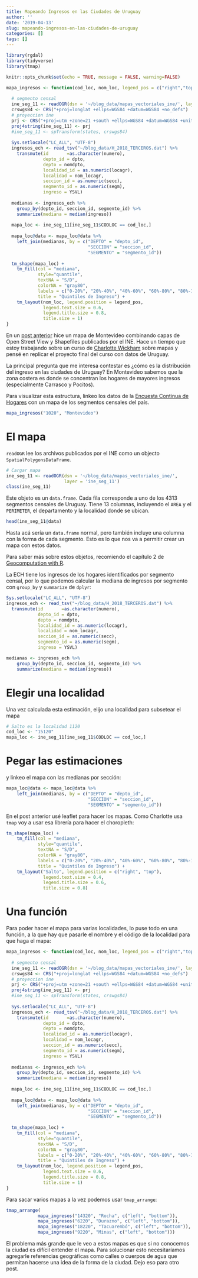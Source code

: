 ```yaml
---
title: Mapeando Ingresos en las Ciudades de Uruguay
author: ''
date: '2019-04-13'
slug: mapeando-ingresos-en-las-ciudades-de-uruguay
categories: []
tags: []
---
```


```r
library(rgdal)
library(tidyverse)
library(tmap)

knitr::opts_chunk$set(echo = TRUE, message = FALSE, warning=FALSE)

mapa_ingresos <- function(cod_loc, nom_loc, legend_pos = c("right","top")) {
  
  # segmento censal
  ine_seg_11 <- readOGR(dsn = '~/blog_data/mapas_vectoriales_ine/', layer = 'ine_seg_11')
  crswgs84 <- CRS("+proj=longlat +ellps=WGS84 +datum=WGS84 +no_defs")
  # proyeccion ine
  prj <- CRS("+proj=utm +zone=21 +south +ellps=WGS84 +datum=WGS84 +units=m +no_defs")
  proj4string(ine_seg_11) <- prj
  #ine_seg_11 <- spTransform(states, crswgs84)
  
  Sys.setlocale("LC_ALL", "UTF-8")
  ingresos_ech <- read_tsv("~/blog_data/H_2018_TERCEROS.dat") %>% 
    transmute(id       =as.character(numero),
              depto_id = dpto, 
              depto = nomdpto,
              localidad_id = as.numeric(locagr),
              localidad = nom_locagr,
              seccion_id = as.numeric(secc),
              segmento_id = as.numeric(segm),
              ingreso = YSVL)
  
  medianas <- ingresos_ech %>% 
    group_by(depto_id, seccion_id, segmento_id) %>% 
    summarize(mediana = median(ingreso))
  
  mapa_loc <- ine_seg_11[ine_seg_11$CODLOC == cod_loc,]
  
  mapa_loc@data <- mapa_loc@data %>% 
    left_join(medianas, by = c("DEPTO" = "depto_id",
                               "SECCION" = "seccion_id",
                               "SEGMENTO" = "segmento_id"))
  
  tm_shape(mapa_loc) +
    tm_fill(col = "mediana", 
            style="quantile", 
            textNA = "S/D",
            colorNA = "gray80",
            labels = c("0-20%", "20%-40%", "40%-60%", "60%-80%", "80%-100%"),
            title = "Quintiles de Ingreso") +
    tm_layout(nom_loc, legend.position = legend_pos,
              legend.text.size = 0.6,
              legend.title.size = 0.8, 
              title.size = 1)
}
```


En un [post anterior](https://www.blog.rlabuonora.com/2018/07/17/mapas/) hice un mapa de Montevideo combinando capas de Open Street View y Shapefiles publicados por el INE. Hace un tiempo que estoy trabajando sobre un curso de [Charlotte Wickham](https://www.cwick.co.nz/) sobre mapas y pensé en replicar el proyecto final del curso con datos de Uruguay.

La principal pregunta que me interesa contestar es ¿cómo es la distribución del ingreso en las ciudades de Uruguay? En Montevideo sabemos que la zona costera es donde se concentran los hogares de mayores ingresos (especialmente Carrasco y Pocitos).

Para visualizar esta estructura, linkeo los datos de la [Encuesta Continua de Hogares](http://ine.gub.uy/web/guest/encuesta-continua-de-hogares1) con un mapa de los segmentos censales del país.


```r
mapa_ingresos("1020", "Montevideo")
```

# El mapa

`readOGR` lee los archivos publicados por el INE como un objecto `SpatialPolygonsDataFrame`. 

```r
# Cargar mapa
ine_seg_11 <- readOGR(dsn = '~/blog_data/mapas_vectoriales_ine/', 
                      layer = 'ine_seg_11')
class(ine_seg_11)

```


Este objeto es un `data.frame`. Cada fila corresponde a uno de los 4313 segmentos censales de Uruguay. Tiene 13 columnas, incluyendo el `AREA` y el `PERIMETER`, el departamento y la localidad donde se ubican.

```r
head(ine_seg_11@data)
```

Hasta acá sería un `data.frame` normal, pero también incluye una columna con la forma de cada segmento. Esto es lo que nos va a permitir crear un mapa con estos datos.

Para saber más sobre estos objetos, recomiendo el capítulo 2 de [Geocomputation with R](https://geocompr.robinlovelace.net/).



La ECH tiene los ingresos de los hogares identificados por segmento censal, por lo que podemos calcular la mediana de ingresos por segmento con `group_by` y `summarize` de `dplyr`:
```r
Sys.setlocale("LC_ALL", "UTF-8")
ingresos_ech <- read_tsv("~/blog_data/H_2018_TERCEROS.dat") %>% 
  transmute(id       =as.character(numero),
            depto_id = dpto, 
            depto = nomdpto,
            localidad_id = as.numeric(locagr),
            localidad = nom_locagr,
            seccion_id = as.numeric(secc),
            segmento_id = as.numeric(segm),
            ingreso = YSVL)

medianas <- ingresos_ech %>% 
    group_by(depto_id, seccion_id, segmento_id) %>% 
    summarize(mediana = median(ingreso))
```

# Elegir una localidad
Una vez calculada esta estimación, elijo una localidad para subsetear el mapa
```r
# Salto es la localidad 1120
cod_loc <- "15120"
mapa_loc <- ine_seg_11[ine_seg_11$CODLOC == cod_loc,]
```

# Pegar las estimaciones
y linkeo el mapa con las medianas por sección:

```r
mapa_loc@data <- mapa_loc@data %>% 
    left_join(medianas, by = c("DEPTO" = "depto_id",
                               "SECCION" = "seccion_id",
                               "SEGMENTO" = "segmento_id"))

```

En el post anterior usé leaflet para hacer los mapas. Como Charlotte usa `tmap` voy a usar esa librería para hacer el choropleth:

```r
tm_shape(mapa_loc) +
    tm_fill(col = "mediana", 
            style="quantile", 
            textNA = "S/D",
            colorNA = "gray80",
            labels = c("0-20%", "20%-40%", "40%-60%", "60%-80%", "80%-100%"),
            title = "Quintiles de Ingreso") +
    tm_layout("Salto", legend.position = c("right", "top"),
              legend.text.size = 0.4,
              legend.title.size = 0.6, 
              title.size = 0.8)
```

# Una función

Para poder hacer el mapa para varias localidades, lo puse todo en una función, a la que hay que pasarle el nombre y el código de la localidad para que haga el mapa:

```r

mapa_ingresos <- function(cod_loc, nom_loc, legend_pos = c("right","top")) {
  
  # segmento censal
  ine_seg_11 <- readOGR(dsn = '~/blog_data/mapas_vectoriales_ine/', layer = 'ine_seg_11')
  crswgs84 <- CRS("+proj=longlat +ellps=WGS84 +datum=WGS84 +no_defs")
  # proyeccion ine
  prj <- CRS("+proj=utm +zone=21 +south +ellps=WGS84 +datum=WGS84 +units=m +no_defs")
  proj4string(ine_seg_11) <- prj
  #ine_seg_11 <- spTransform(states, crswgs84)
  
  Sys.setlocale("LC_ALL", "UTF-8")
  ingresos_ech <- read_tsv("~/blog_data/H_2018_TERCEROS.dat") %>% 
    transmute(id       =as.character(numero),
              depto_id = dpto, 
              depto = nomdpto,
              localidad_id = as.numeric(locagr),
              localidad = nom_locagr,
              seccion_id = as.numeric(secc),
              segmento_id = as.numeric(segm),
              ingreso = YSVL)
  
  medianas <- ingresos_ech %>% 
    group_by(depto_id, seccion_id, segmento_id) %>% 
    summarize(mediana = median(ingreso))
  
  mapa_loc <- ine_seg_11[ine_seg_11$CODLOC == cod_loc,]
  
  mapa_loc@data <- mapa_loc@data %>% 
    left_join(medianas, by = c("DEPTO" = "depto_id",
                               "SECCION" = "seccion_id",
                               "SEGMENTO" = "segmento_id"))
  
  tm_shape(mapa_loc) +
    tm_fill(col = "mediana", 
            style="quantile", 
            textNA = "S/D",
            colorNA = "gray80",
            labels = c("0-20%", "20%-40%", "40%-60%", "60%-80%", "80%-100%"),
            title = "Quintiles de Ingreso") +
    tm_layout(nom_loc, legend.position = legend_pos,
              legend.text.size = 0.6,
              legend.title.size = 0.8, 
              title.size = 1)
}
```

Para sacar varios mapas a la vez podemos usar `tmap_arrange`:
```r
tmap_arrange(
            mapa_ingresos("14320", "Rocha", c("left", "bottom")),
            mapa_ingresos("6220", "Durazno", c("left", "bottom")),
            mapa_ingresos("18220", "Tacuarembó", c("left", "bottom")),
            mapa_ingresos("9220", "Minas", c("left", "bottom")))
```

El problema más grande que le veo a estos mapas es que si no conocemos la ciudad es difícil entender el mapa. Para solucionar esto necesitaríamos agregarle referencias geográficas como calles o cuerpos de agua que permitan hacerse una idea de la forma de la ciudad. Dejo eso para otro post.